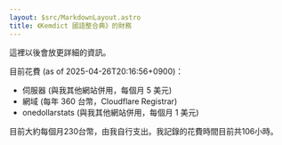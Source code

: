 ```yaml
---
layout: $src/MarkdownLayout.astro
title: 《Kemdict 國語整合典》的財務
---
```


這裡以後會放更詳細的資訊。

目前花費 (as of 2025-04-26T20:16:56+0900)：

- 伺服器 (與我其他網站併用，每個月 5 美元)
- 網域 (每年 360 台幣，Cloudflare Registrar)
- onedollarstats (與我其他網站併用，每個月 1 美元)

目前大約每個月230台幣，由我自行支出。我記錄的花費時間目前共106小時。
